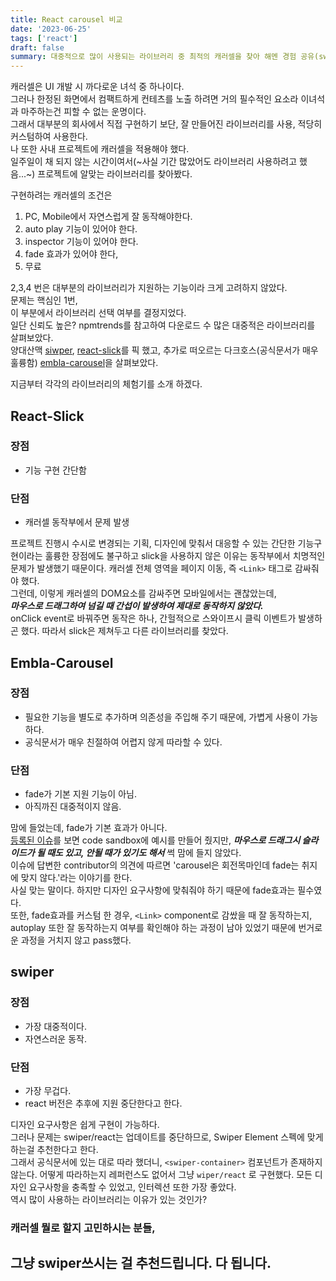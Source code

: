 ```yaml
---
title: React carousel 비교
date: '2023-06-25'
tags: ['react']
draft: false
summary: 대중적으로 많이 사용되는 라이브러리 중 최적의 캐러셀을 찾아 해멘 경험 공유(swiper vs react-slick vs embla-carousel)
---
```


<TOCInline toc={props.toc} toHeading={2} />

캐러셀은 UI 개발 시 까다로운 녀석 중 하나이다.  
그러나 한정된 화면에서 컴팩트하게 컨테츠를 노출 하려면 거의 필수적인 요소라 이녀석과 마주하는건 피할 수 없는 운명이다.  
그래서 대부분의 회사에서 직접 구현하기 보단, 잘 만들어진 라이브러리를 사용, 적당히 커스텀하여 사용한다.  
나 또한 사내 프로젝트에 캐러셀을 적용해야 했다.  
일주일이 채 되지 않는 시간이여서(~사실 기간 많았어도 라이브러리 사용하려고 했음...~) 프로젝트에 알맞는 라이브러리를 찾아봤다.

구현하려는 캐러셀의 조건은

1. PC, Mobile에서 자연스럽게 잘 동작해야한다.
2. auto play 기능이 있어야 한다.
3. inspector 기능이 있어야 한다.
4. fade 효과가 있어야 한다,
5. 무료

2,3,4 번은 대부분의 라이브러리가 지원하는 기능이라 크게 고려하지 않았다.  
문제는 핵심인 1번,  
이 부분에서 라이브러리 선택 여부를 결정지었다.  
일단 신뢰도 높은? npmtrends를 참고하여 다운로드 수 많은 대중적은 라이브러리를 살펴보았다.  
양대산맥 [siwper](https://swiperjs.com/react), [react-slick](https://react-slick.neostack.com/)를 픽 했고, 추가로 떠오르는 다크호스(공식문서가 매우 훌륭함) [embla-carousel](https://www.embla-carousel.com/)을 살펴보았다.

지금부터 각각의 라이브러리의 체험기를 소개 하겠다.

## React-Slick

### 장점

- 기능 구현 간단함

### 단점

- 캐러셀 동작부에서 문제 발생

프로젝트 진행시 수시로 변경되는 기획, 디자인에 맞춰서 대응할 수 있는 간단한 기능구현이라는 훌륭한 장점에도 불구하고 slick을 사용하지 않은 이유는 동작부에서 치명적인 문제가 발생했기 때문이다.
캐러셀 전체 영역을 페이지 이동, 즉 `<Link>` 태그로 감싸줘야 했다.  
그런데, 이렇게 캐러셀의 DOM요소를 감싸주면 모바일에서는 괜찮았는데,  
**_마우스로 드래그하여 넘길 때 간섭이 발생하여 제대로 동작하지 않았다._**  
onClick event로 바꿔주면 동작은 하나, 간헐적으로 스와이프시 클릭 이벤트가 발생하곤 했다. 따라서 slick은
제쳐두고 다른 라이브러리를 찾았다.

## Embla-Carousel

### 장점

- 필요한 기능을 별도로 추가하며 의존성을 주입해 주기 때문에, 가볍게 사용이 가능하다.
- 공식문서가 매우 친절하여 어렵지 않게 따라할 수 있다.

### 단점

- fade가 기본 지원 기능이 아님.
- 아직까진 대중적이지 않음.

맘에 들었는데, fade가 기본 효과가 아니다.  
[등록된 이슈](https://github.com/davidjerleke/embla-carousel/issues/39)를 보면 code sandbox에 예시를 만들어 줬지만, **_마우스로 드래그시 슬라이드가 될 때도 있고, 안될 때가 있기도 해서_** 썩 맘에 들지 않았다.  
이슈에 답변한 contributor의 의견에 따르면 'carousel은 회전목마인데 fade는 취지에 맞지 않다.'라는 이야기를 한다.  
사실 맞는 말이다. 하지만 디자인 요구사항에 맞춰줘야 하기 때문에 fade효과는 필수였다.  
또한, fade효과를 커스텀 한 경우, `<Link>` component로 감쌌을 때 잘 동작하는지, autoplay 또한 잘 동작하는지 여부를 확인해야 하는 과정이 남아 있었기 때문에 번거로운 과정을 거치지 않고 pass했다.

## swiper

### 장점

- 가장 대중적이다.
- 자연스러운 동작.

### 단점

- 가장 무겁다.
- react 버전은 추후에 지원 중단한다고 한다.

디자인 요구사항은 쉽게 구현이 가능하다.  
그러나 문제는 swiper/react는 업데이트를 중단하므로, Swiper Element 스펙에 맞게 하는걸 추천한다고 한다.  
그래서 공식문서에 있는 대로 따라 했더니, `<swiper-container>` 컴포넌트가 존재하지 않는다. 어떻게 따라하는지 레퍼런스도 없어서 그냥 `wiper/react` 로 구현했다.
모든 디자인 요구사항을 충족할 수 있었고, 인터렉션 또한 가장 좋았다.  
역시 많이 사용하는 라이브러리는 이유가 있는 것인가?

### 캐러셀 뭘로 할지 고민하시는 분들,

## 그냥 swiper쓰시는 걸 추천드립니다. 다 됩니다.
